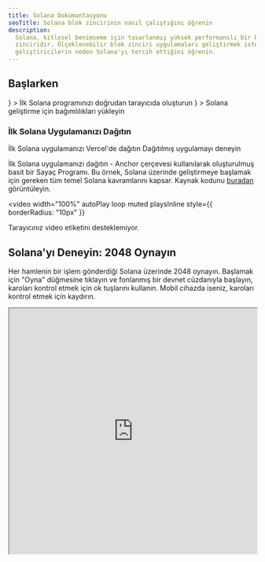 ```yaml
---
title: Solana Dokümantasyonu
seoTitle: Solana blok zincirinin nasıl çalıştığını öğrenin
description:
  Solana, kitlesel benimseme için tasarlanmış yüksek performanslı bir blok
  zinciridir. Ölçeklenebilir blok zinciri uygulamaları geliştirmek isteyen
  geliştiricilerin neden Solana'yı tercih ettiğini öğrenin.
---
```


## Başlarken

<Cards>
  <Card
    title="Hızlı Başlangıç"
    href="/docs/intro/quick-start"
    icon={<Rocket />}
  >
    İlk Solana programınızı doğrudan tarayıcıda oluşturun
  </Card>
  <Card
    title="Yerel Ortam Kurulumu"
    href="/docs/intro/installation"
    icon={<Download />}
  >
    Solana geliştirme için bağımlılıkları yükleyin
  </Card>
</Cards>

### İlk Solana Uygulamanızı Dağıtın

<Cards>
  <Card
    title="Vercel'de Dağıtın"
    href="https://vercel.com/new/clone?repository-url=https%3A%2F%2Fgithub.com%2Fsolana-developers%2Fanchor-web3js-nextjs&root-directory=frontend&demo-title=Anchor%20Web3.js%20Next.js%20Demo&demo-description=An%20example%20deployment%20of%20the%20Anchor%20Web3.js%20Next.js%20project.&demo-url=https%3A%2F%2Fanchor-web3js-nextjs.vercel.app%2F&project-name=anchor-web3js-nextjs&repository-name=anchor-web3js-nextjs"
  >
    İlk Solana uygulamanızı Vercel'de dağıtın
  </Card>
  <Card
    title="Vercel Önizleme"
    href="https://anchor-web3js-nextjs-jade.vercel.app/"
  >
    Dağıtılmış uygulamayı deneyin
  </Card>
</Cards>

İlk Solana uygulamanızı dağıtın - Anchor çerçevesi kullanılarak oluşturulmuş
basit bir Sayaç Programı. Bu örnek, Solana üzerinde geliştirmeye başlamak için
gereken tüm temel Solana kavramlarını kapsar. Kaynak kodunu
[buradan](https://github.com/solana-developers/anchor-web3js-nextjs)
görüntüleyin.

<Accordions>
<Accordion title="Uygulama Demosu">

<video
  width="100%"
  autoPlay
  loop
  muted
  playsInline
  style={{
    borderRadius: "10px"
  }}
>
  <source src="/assets/docs/counter.mp4" type="video/mp4" />
  Tarayıcınız video etiketini desteklemiyor.
</video>

</Accordion>
</Accordions>

## Solana'yı Deneyin: 2048 Oynayın

Her hamlenin bir işlem gönderdiği Solana üzerinde 2048 oynayın. Başlamak için
"Oyna" düğmesine tıklayın ve fonlanmış bir devnet cüzdanıyla başlayın, karoları
kontrol etmek için ok tuşlarını kullanın. Mobil cihazda iseniz, karoları kontrol
etmek için kaydırın.

<Accordions>
<Accordion title="Solana 2048 Oyna">

<iframe
  src="https://solplay.de/solana-2048/"
  width="100%"
  height="500"
  style={{
    borderRadius: "12px",
    border: "2px solid rgba(0, 0, 0, 0.2)",
    maxWidth: "100%",
    minHeight: "300px",
    aspectRatio: "1"
  }}
  scrolling="no"
/>

</Accordion>
</Accordions>

Solana Vakfı DevRel ekibinden [Jonas](https://x.com/SolPlay_jonas) tarafından
oluşturulmuştur.

## Öğrenmeye Başlayın

Solana geliştirmeye özgü temel kavramları öğrenin.

<Cards>
  <Card title="Hesaplar" href="/docs/core/accounts">
    Solana'nın verileri nasıl depoladığı
  </Card>
  <Card title="Solana'daki Ücretler" href="/docs/core/fees">
    Solana'da işlem gönderme maliyetleri
  </Card>
  <Card title="İşlemler" href="/docs/core/transactions">
    Solana ağıyla nasıl etkileşim kurulur
  </Card>
  <Card title="Programlar" href="/docs/core/programs">
    Solana'daki akıllı sözleşmeler
  </Card>
  <Card title="Programdan Türetilen Adres" href="/docs/core/pda">
    Deterministik adreslerin nasıl oluşturulacağı
  </Card>
  <Card title="Programlar Arası Çağrı" href="/docs/core/cpi">
    Bir programın başka bir programı nasıl çağıracağı
  </Card>
</Cards>

### İstemci Tarafı Geliştirme

İstemci tarafında geliştirme yapıyorsanız, aşağıdaki topluluk katkılı SDK'lar
popüler dillerde ağ ile etkileşim kurmanıza yardımcı olur:

| Dil        | SDK                                                                                                                                           |
| ---------- | --------------------------------------------------------------------------------------------------------------------------------------------- |
| Rust       | [solana_sdk](https://docs.rs/solana-sdk/latest/solana_sdk/)                                                                                   |
| Typescript | [@solana/web3.js](https://github.com/anza-xyz/solana-web3.js)                                                                                 |
| Python     | [solders](https://github.com/kevinheavey/solders)                                                                                             |
| Java       | [sava](https://sava.software) veya [solanaj](https://github.com/skynetcap/solanaj) veya [solana4j](https://github.com/LMAX-Exchange/solana4j) |
| C++        | [solcpp](https://github.com/mschneider/solcpp) veya [solana-c](https://github.com/VAR-META-Tech/solana-c-sdk)                                 |
| Go         | [solana-go](https://github.com/gagliardetto/solana-go)                                                                                        |
| Kotlin     | [sol4k](https://github.com/sol4k/sol4k) veya [solanaKT](https://github.com/metaplex-foundation/SolanaKT)                                      |
| Dart       | [solana](https://github.com/espresso-cash/espresso-cash-public/tree/master/packages/solana)                                                   |
| C#         | [solnet](https://github.com/bmresearch/Solnet)                                                                                                |
| GdScript   | [godot](https://github.com/Virus-Axel/godot-solana-sdk/)                                                                                      |

## Validator çalıştırma

Bir Solana validator'ı işletmenin ve ağın güvenliğine yardımcı olmanın
gereksinimlerini keşfedin.

<Cards>
  <Card title="Validator'lar" href="https://docs.anza.xyz/validator/anatomy">
    Solana ağını güvence altına alan bireysel düğümler
  </Card>
  <Card
    title="Sistem Gereksinimleri"
    href="https://docs.anza.xyz/operations/requirements"
  >
    Bir validator çalıştırmak için önerilen donanım gereksinimleri ve gereken
    SOL miktarı
  </Card>
  <Card
    title="Validator Kurulumu"
    href="https://docs.anza.xyz/operations/setup-a-validator"
  >
    Bir validator kurun ve ilk kez bir kümeye bağlanın
  </Card>
</Cards>

## Destek Alma

[Solana StackExchange](https://solana.stackexchange.com) üzerinden Solana
topluluğundan yardım alın.
